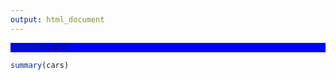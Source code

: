 ```yaml
---
output: html_document
---
```

<style>
div.blue pre { background-color:lightblue; }
div.blue pre.r { background-color:blue; }
</style>

<div class = "blue">
```r
summary(cars)
```
</div>

```r
summary(cars)
```
